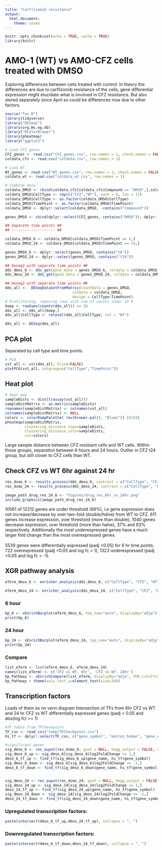 ```yaml
---
title: "Carfilzomib resistance"
output:
  html_document:
    theme: cosmo
---
```


```r
knitr::opts_chunk$set(echo = TRUE, cache = TRUE)
library(knitr)
```

# AMO-1 (WT)  vs AMO-CFZ cells treated with DMSO
Exploring differences between cells treated with control. In theory the differences are due to carfilzomib resistance of the cells, gene differential expression might elucidate what is involved in CFZ resistance. But also stored separately since April so could be differences now due to other factors.  

```r
source("fun.R")
library(tidyverse)
library("DESeq2")
library(org.Hs.eg.db)
library("RColorBrewer")
library(pheatmap)
library("ggplot2")
```


```r
# Load CFZ genes
CFZ_genes <- read.csv("CFZ_genes.csv", row.names = 1, check.names = FALSE)
coldata_cfz <- read.csv("coldata.csv", row.names = 1)

# Load WT
WT_genes <- read.csv("WT_genes.csv", row.names = 1, check.names = FALSE)
coldata_wt <- read.csv("coldata_wt.csv", row.names = 1)

# Combine data
coldata_DMSO <- rbind(coldata_cfz[coldata_cfz$Compound == "DMSO",],coldata_wt[coldata_wt$Compound == "DMSO",])
coldata_DMSO$CellType <- rep(c("CFZ","WT"), each = 6, len = 12)
coldata_DMSO$CellType <- as.factor(coldata_DMSO$CellType)
coldata_DMSO$TimePoint <- as.factor(coldata_DMSO$TimePoint)
coldata_DMSO <- dplyr::select(coldata_DMSO, -contains("Compound"))

genes_DMSO <- cbind(dplyr::select(CFZ_genes, contains("DMSO")), dplyr::select(WT_genes, contains("DMSO")))

```

```r
## Separate time points ##
## -------------------- ##

coldata_DMSO_6 <- coldata_DMSO[coldata_DMSO$TimePoint == 6,]
coldata_DMSO_24 <- coldata_DMSO[coldata_DMSO$TimePoint == 24,]

genes_DMSO_6 <- dplyr::select(genes_DMSO, contains("t6"))
genes_DMSO_24 <- dplyr::select(genes_DMSO, contains("t24"))

```

```r
## Deseq2 with separate time points ##
dds_dmso_6 <- dds_get(gene_data = genes_DMSO_6, coldata = coldata_DMSO_6, prefilter = 10, reference = "WT", cell_type = TRUE)
dds_dmso_24 <- dds_get(gene_data = genes_DMSO_24, coldata = coldata_DMSO_24, prefilter = 10, reference = "WT", cell_type = TRUE)
```

```r
## Deseq2 with separate time points ##
dds_all <-  DESeqDataSetFromMatrix(countData = genes_DMSO,
                               colData = coldata_DMSO,
                               design = CellType~TimePoint)
# Prefiltering, removing rows with sum of counts under 10 #
keep <- rowSums(counts(dds_all)) >= 10
dds_all <- dds_all[keep,]
dds_all$CellType <- relevel(dds_all$CellType, ref = "WT")

dds_all <- DESeq(dds_all)
```

## PCA plot
Separated by cell type and time points. 
```r
# PCA 
vst_all <- vst(dds_all, blind=FALSE)
plotPCA(vst_all, intgroup=c("CellType","TimePoint"))
```

## Heat plot
```r

# heat map
sampleDists <- dist(t(assay(vst_all)))
sampleDistMatrix <- as.matrix(sampleDists)
rownames(sampleDistMatrix) <- colnames(vst_all)
colnames(sampleDistMatrix) <- NULL
colors <- colorRampPalette( rev(brewer.pal(9, "Blues")) )(255)
pheatmap(sampleDistMatrix,
         clustering_distance_rows=sampleDists,
         clustering_distance_cols=sampleDists,
         col=colors)
```
Large sample distance between CFZ resistant cells and WT cells. Within those groups, separation between 6 hours and 24 hours. Outlier in CFZ t24 group, but still closer to CFZ cells than WT.


## Check CFZ vs WT 6hr against 24 hr 

```r
res_dsmo_6 <- results_process(dds_dmso_6, contrast = c("CellType", "CFZ", "WT"), alpha = 0.05, significant_only = FALSE)
res_dsmo_24 <- results_process(dds_dmso_24, contrast = c("CellType", "CFZ", "WT"), alpha = 0.05, significant_only = FALSE)
```

```r
image_path_drug_res_24_6 <- "Figures/drug_res_6hr_vs_24hr.png"
include_graphics(image_path_drug_res_24_6)

```
10561 of 12212 genes are under threshold (86%), i.e gene expression does not increase/decrease by over two-fold (double/halve) from WT to CFZ. 611 genes increase expression, over threshold (more than double), 1040 genes decrease expression, over threshold (more than halve), 37% and 63% respectively. Additionally the most underexpressed genes have a much larger fold change than the most overexpressed genes.<br/>
<br/>
5539 genes were differentially expressed (padj <0.05) for 6 hr time points. 722 overexpressed (padj <0.05 and log fc > 1), 1323 underexpressed (padj <0.05 and log fc < -1).



## XGR pathway analysis {.tabset}
```r
eTerm_dmso_6 <- enricher_analysis(dds_dmso_6, c("CellType", "CFZ", "WT"), ontology = "MsigdbC2REACTOME", alpha = 0.05, foldchange_threshold = FALSE, number_top_genes = 200)

eTerm_dmso_24 <- enricher_analysis(dds_dmso_24, c("CellType", "CFZ", "WT"), ontology = "MsigdbC2REACTOME", alpha = 0.05, foldchange_threshold = FALSE, number_top_genes = 200)
```

### 6 hour
```r

bp_6 <- xEnrichBarplot(eTerm_dmso_6, top_num="auto", displayBy="adjp")
print(bp_6)
```

### 24 hour
```r

bp_24 <- xEnrichBarplot(eTerm_dmso_24, top_num="auto", displayBy="adjp")
print(bp_24)
```

### Compare
```r

list_eTerm <- list(eTerm_dmso_6, eTerm_dmso_24)
names(list_eTerm) <- c('CFZ vs WT- 6hr', 'CFZ vs WT- 24hr')
bp_Pathway <- xEnrichCompare(list_eTerm, displayBy="adjp", FDR.cutoff=5e-2, wrap.width=50)
bp_Pathway + theme(axis.text.y=element_text(size=10))
```

## Transcription factors
Loads of them so no venn diagram
Intersection of TFs from 6hr CFZ vs WT and 24 hr CFZ vs WT differentially expressed genes (padj < 0.05 and abs(log fc) >= 1)

```r
#TF table from TFCheckpoint
TF_csv <- read_csv("temp/TFCheckpoint.csv")
hs_tf <- dplyr::select(TF_csv, c("gene_symbol", "entrez_human", "gene_name", "synonym", "DbTF"))

#significant genes
sig_dmso_6 <- res_ouput(res_dsmo_6, gset = NULL, kegg_output = FALSE, alpha = 0.05)
sig_dmso_6_up <- sig_dmso_6[sig_dmso_6$log2FoldChange >= 1,]
dmso_6_tf_up <- find_tf(sig_dmso_6_up$gene_name, hs_tf$gene_symbol)
sig_dmso_6_down <- sig_dmso_6[sig_dmso_6$log2FoldChange <= -1,]
dmso_6_tf_down <- find_tf(sig_dmso_6_down$gene_name, hs_tf$gene_symbol)


sig_dmso_24 <- res_ouput(res_dsmo_24, gset = NULL, kegg_output = FALSE, alpha = 0.05)
sig_dmso_24_up <- sig_dmso_24[sig_dmso_24$log2FoldChange >= 1,]
dmso_24_tf_up <- find_tf(sig_dmso_24_up$gene_name, hs_tf$gene_symbol)
sig_dmso_24_down <- sig_dmso_24[sig_dmso_24$log2FoldChange <= -1,]
dmso_24_tf_down <- find_tf(sig_dmso_24_down$gene_name, hs_tf$gene_symbol)
```

### Upregulated transcription factors:
```r
paste(intersect(dmso_6_tf_up,dmso_24_tf_up), collapse = ", ")
```

### Downregulated transcription factors:
```r
paste(intersect(dmso_6_tf_down,dmso_24_tf_down), collapse = ", ")
```
